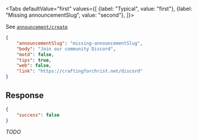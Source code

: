 <Tabs
    defaultValue="first"
    values={[
        {label: "Typical", value: "first"},
        {label: "Missing announcementSlug", value: "second"},
    ]}>
<TabItem value="first">

See [`announcement/create`](create)

</TabItem>
<TabItem value="second">

```json
{
    "announcementSlug": "missing-announcementSlug",
    "body": "Join our community Discord",
    "motd": false,
    "tips": true,
    "web": false,
    "link": "https://craftingforchrist.net/discord"
}
```

## Response

```json
{
    "success": false
}
```

*TODO*

</TabItem>
</Tabs>
